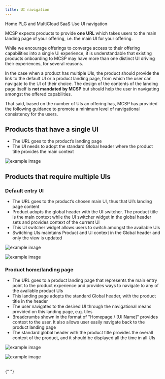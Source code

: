 ```yaml
---
title: UI navigation
---
```



<Breadcrumb>
  <BreadcrumbItem href="https://pages.github.ibm.com/cdai-design/pal/">
    Home
  </BreadcrumbItem>
  <BreadcrumbItem href="https://pages.github.ibm.com/cdai-design/pal/plg-and-multicloud-saas/overview">
    PLG and MultiCloud SaaS
  </BreadcrumbItem>
  <BreadcrumbItem href="https://pages.github.ibm.com/cdai-design/pal/plg-and-multicloud-saas/use">
    Use
  </BreadcrumbItem>
  <BreadcrumbItem
    isCurrentPage
    href="https://pages.github.ibm.com/cdai-design/pal/plg-and-multicloud-saas/use-patterns/ui-navigation"
  >
    UI navigation
  </BreadcrumbItem>
</Breadcrumb>

MCSP expects products to provide **one URL** which takes users to the main landing page of your offering, i.e. the main UI for your offering.

While we encourage offerings to converge access to their offering capabilities into a single UI experience, it is understandable that existing products onboarding to MCSP may have more than one distinct UI driving their experiences, for several reasons.

In the case when a product has multiple UIs, the product should provide the link to the default UI or a product landing page, from which the user can navigate to the UI of their choice. The design of the contents of the landing page itself is **not mandated by MCSP** but should help the user in navigating amongst the offered capabilities.

That said, based on the number of UIs an offering has, MCSP has provided the following guidance to promote a minimum level of navigational consistency for the users.

## Products that have a single UI

- The URL goes to the product’s landing page
- The UI needs to adopt the standard Global header where the product title provides the main context

![example image](images/APIconnect.png)

## Products that require multiple UIs

### Default entry UI

- The URL goes to the product’s chosen main UI, thus that UI’s landing page content
- Product adopts the global header with the UI switcher. The product title is the main context while the UI switcher widget in the global header sets and provides context of the current UI
- This UI switcher widget allows users to switch amongst the available UIs
- Switching UIs maintains Product and UI context in the Global header and only the view is updated

![example image](images/appConnect.png)

![example image](images/switcherOpen.png)

### Product home/landing page

- The URL goes to a product landing page that represents the main entry point to the product experience and provides ways to navigate to any of the available product UIs
- This landing page adopts the standard Global header, with the product title in the header
- The user navigates to the desired UI through the navigational means provided on this landing page, e.g. tiles
- Breadcrumbs shown in the format of "Homepage / [UI Name]" provides context to the user. It also allows user easily navigate back to the product landing page
- The standard global header with the product title provides the overall context of the product, and it should be displayed all the time in all UIs

![example image](images/contentServices.png)

![example image](images/contentServices2.png)

<br />

<CardGroup>
  <MiniCard
    title="Figma template"
    href="https://www.figma.com/file/SlZ7TK2mTzNLIHZB2dGXRF/MCSP-Onboarding-Design-Guide?node-id=2462%3A704594&t=jUV3FLbX6twMmqBh-1"
    actionIcon="launch"
  ></MiniCard>
  <MiniCard
    title="Storybook"
    href="https://pages.github.ibm.com/automation-saas/automation-common-header/?path=/story/automation-header--with-account-switcher"
    actionIcon="launch"
  ></MiniCard>
</CardGroup>{" "}
